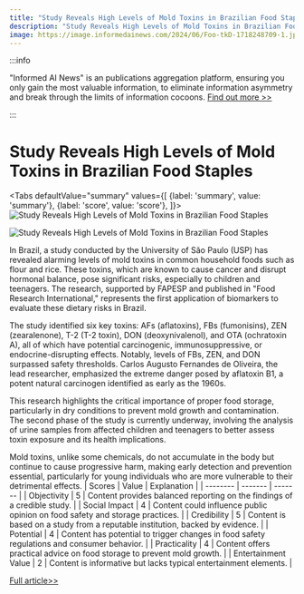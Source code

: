 ```yaml
---
title: "Study Reveals High Levels of Mold Toxins in Brazilian Food Staples"
description: "Study Reveals High Levels of Mold Toxins in Brazilian Food Staples"
image: https://image.informedainews.com/2024/06/Foo-tkD-1718248709-1.jpg
---
```



:::info

"Informed AI News" is an publications aggregation platform, ensuring you only gain the most valuable information, to eliminate information asymmetry and break through the limits of information cocoons.  [Find out more >>](/docs/guides)

:::

# Study Reveals High Levels of Mold Toxins in Brazilian Food Staples


<Tabs
	defaultValue="summary"
	values={[
	{label: 'summary', value: 'summary'},
	{label: 'score', value: 'score'},
]}>
<TabItem value="summary">
<img
  src="https://image.informedainews.com/2024/06/Foo-tkD-1718248709-1.jpg"
  alt="Study Reveals High Levels of Mold Toxins in Brazilian Food Staples"
/>

<img
  src="https://image.informedainews.com/2024/06/Foo-ewo-1718248709-2.jpg"
  alt="Study Reveals High Levels of Mold Toxins in Brazilian Food Staples"
/>



In Brazil, a study conducted by the University of São Paulo (USP) has revealed alarming levels of mold toxins in common household foods such as flour and rice. These toxins, which are known to cause cancer and disrupt hormonal balance, pose significant risks, especially to children and teenagers. The research, supported by FAPESP and published in "Food Research International," represents the first application of biomarkers to evaluate these dietary risks in Brazil.

The study identified six key toxins: AFs (aflatoxins), FBs (fumonisins), ZEN (zearalenone), T-2 (T-2 toxin), DON (deoxynivalenol), and OTA (ochratoxin A), all of which have potential carcinogenic, immunosuppressive, or endocrine-disrupting effects. Notably, levels of FBs, ZEN, and DON surpassed safety thresholds. Carlos Augusto Fernandes de Oliveira, the lead researcher, emphasized the extreme danger posed by aflatoxin B1, a potent natural carcinogen identified as early as the 1960s.

This research highlights the critical importance of proper food storage, particularly in dry conditions to prevent mold growth and contamination. The second phase of the study is currently underway, involving the analysis of urine samples from affected children and teenagers to better assess toxin exposure and its health implications.

Mold toxins, unlike some chemicals, do not accumulate in the body but continue to cause progressive harm, making early detection and prevention essential, particularly for young individuals who are more vulnerable to their detrimental effects.
</TabItem>
<TabItem value="score">
	| Scores     | Value   | Explanation |
	| -------- | ------- | ------- |
	| Objectivity  | 5    | Content provides balanced reporting on the findings of a credible study.    |
	| Social Impact | 4     | Content could influence public opinion on food safety and storage practices.    |
	| Credibility    | 5    | Content is based on a study from a reputable institution, backed by evidence.    |
	| Potential    | 4    | Content has potential to trigger changes in food safety regulations and consumer behavior.    |
	| Practicality    | 4    | Content offers practical advice on food storage to prevent mold growth.    |
	| Entertainment Value    | 2    | Content is informative but lacks typical entertainment elements.    |
</TabItem>
</Tabs>

[Full article>>](https://www.cnbeta.com.tw/articles/science/1434515.htm)
